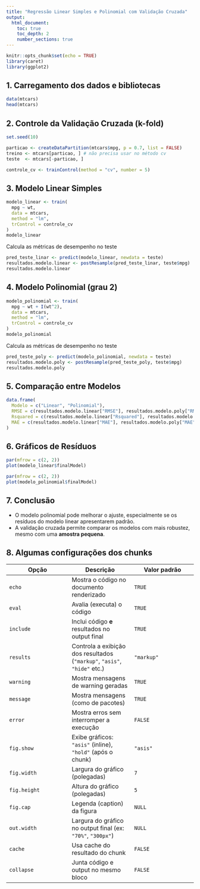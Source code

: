 ```yaml
---
title: "Regressão Linear Simples e Polinomial com Validação Cruzada"
output:
  html_document:
    toc: true
    toc_depth: 2
    number_sections: true
---
```


```r
knitr::opts_chunk$set(echo = TRUE)
library(caret)
library(ggplot2)
```

## 1. Carregamento dos dados e bibliotecas

```r
data(mtcars)
head(mtcars)
```

## 2. Controle da Validação Cruzada (k-fold)

```r
set.seed(10)

particao <- createDataPartition(mtcars$mpg, p = 0.7, list = FALSE)
treino <- mtcars[particao, ] # não precisa usar no método cv
teste  <- mtcars[-particao, ]

controle_cv <- trainControl(method = "cv", number = 5)
```

## 3. Modelo Linear Simples

```r
modelo_linear <- train(
  mpg ~ wt,
  data = mtcars,
  method = "lm",
  trControl = controle_cv
)
modelo_linear

```

Calcula as métricas de desempenho no teste

```r
pred_teste_linar <- predict(modelo_linear, newdata = teste)
resultados.modelo.linear <- postResample(pred_teste_linar, teste$mpg)
resultados.modelo.linear
```

## 4. Modelo Polinomial (grau 2)

```r
modelo_polinomial <- train(
  mpg ~ wt + I(wt^2),
  data = mtcars,
  method = "lm",
  trControl = controle_cv
)
modelo_polinomial


```

Calcula as métricas de desempenho no teste

```r
pred_teste_poly <- predict(modelo_polinomial, newdata = teste)
resultados.modelo.poly <- postResample(pred_teste_poly, teste$mpg)
resultados.modelo.poly
```

## 5. Comparação entre Modelos

```r
data.frame(
  Modelo = c("Linear", "Polinomial"),
  RMSE = c(resultados.modelo.linear["RMSE"], resultados.modelo.poly["RMSE"]),
  Rsquared = c(resultados.modelo.linear["Rsquared"], resultados.modelo.poly["Rsquared"]),
  MAE = c(resultados.modelo.linear["MAE"], resultados.modelo.poly["MAE"])
)
```

## 6. Gráficos de Resíduos

```r
par(mfrow = c(2, 2))
plot(modelo_linear$finalModel)
```

```r


par(mfrow = c(2, 2))
plot(modelo_polinomial$finalModel)
```

## 7. Conclusão

-   O modelo polinomial pode melhorar o ajuste, especialmente se os resíduos do modelo linear apresentarem padrão.
-   A validação cruzada permite comparar os modelos com mais robustez, mesmo com uma **amostra pequena**.

## 8. Algumas configurações dos chunks

| Opção | Descrição | Valor padrão |
|----|----|----|
| `echo` | Mostra o código no documento renderizado | `TRUE` |
| `eval` | Avalia (executa) o código | `TRUE` |
| `include` | Inclui código **e** resultados no output final | `TRUE` |
| `results` | Controla a exibição dos resultados (`"markup"`, `"asis"`, `"hide"` etc.) | `"markup"` |
| `warning` | Mostra mensagens de warning geradas | `TRUE` |
| `message` | Mostra mensagens (como de pacotes) | `TRUE` |
| `error` | Mostra erros sem interromper a execução | `FALSE` |
| `fig.show` | Exibe gráficos: `"asis"` (inline), `"hold"` (após o chunk) | `"asis"` |
| `fig.width` | Largura do gráfico (polegadas) | `7` |
| `fig.height` | Altura do gráfico (polegadas) | `5` |
| `fig.cap` | Legenda (caption) da figura | `NULL` |
| `out.width` | Largura do gráfico no output final (ex: `"70%"`, `"300px"`) | `NULL` |
| `cache` | Usa cache do resultado do chunk | `FALSE` |
| `collapse` | Junta código e output no mesmo bloco | `FALSE` |

